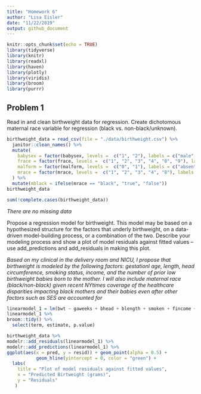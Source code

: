 ```yaml
---
title: "Homework 6"
author: "Lisa Eisler"
date: "11/22/2019"
output: github_document
---
```


```r
knitr::opts_chunk$set(echo = TRUE)
library(tidyverse)
library(knitr)
library(readxl)
library(haven)
library(plotly)
library(viridis)
library(broom)
library(purrr)
```

## Problem 1

Read in and clean birthweight data for regression. Create dichotomous maternal race variable for regression (black vs. non-black/unknown).

```r
birthweight_data = read_csv(file = "./data/birthweight.csv") %>% 
  janitor::clean_names() %>%
  mutate(
    babysex = factor(babysex, levels =  c("1", "2"), labels = c("male", "female")),
    frace = factor(frace, levels =  c("1", "2", "3", "4", "8", "9"), labels = c("white", "black", "asian", "puerto rican", "other", "unknown")),
    malform = factor(malform, levels =  c("0", "1"), labels = c("absent", "present")),
    mrace = factor(mrace, levels =  c("1", "2", "3", "4", "8"), labels = c("white", "black", "asian", "puerto rican", "other"))
  ) %>%
  mutate(mblack = ifelse(mrace == "black", "true", "false"))
birthweight_data
```

```r
sum(!complete.cases(birthweight_data))
```

*There are no missing data*

Propose a regression model for birthweight. This model may be based on a hypothesized structure for the factors that underly birthweight, on a data-driven model-building process, or a combination of the two. Describe your modeling process and show a plot of model residuals against fitted values – use add_predictions and add_residuals in making this plot.

*Based on my clinical in the delivery room and NICU, I propose that birthweight is modeled by the following factors: gestationl age, length, head circumference, smoking status, income, and the number of prior low birthweight babies born to the mother. I will also include maternal race (black/non-black) given recent NYtimes coverage of the healthcare disparities impacting black mothers and their babies even after other factors such as SES are accounted for*

```r
linearmodel_1 = lm(bwt ~ gaweeks + bhead + blength + smoken + fincome + pnumlbw, data = birthweight_data) 
linearmodel_1 %>% 
broom::tidy() %>% 
  select(term, estimate, p.value) 
```

```r
birthweight_data %>%
modelr::add_residuals(linearmodel_1) %>%
modelr::add_predictions(linearmodel_1) %>% 
ggplot(aes(x = pred, y = resid)) + geom_point(alpha = 0.5) + 
           geom_hline(yintercept = 0, color = "green") + 
  labs(
    title = "Plot of model residuals against fitted values",
    x = "Predicted Birtweight (grams)",
    y = "Residuals"
   )
```